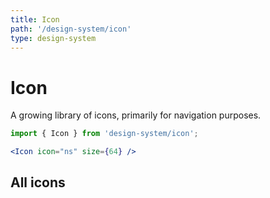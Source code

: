 ```yaml
---
title: Icon
path: '/design-system/icon'
type: design-system
---
```



# Icon

A growing library of icons, primarily for navigation purposes.

```jsx
import { Icon } from 'design-system/icon';
```

```jsx live
<Icon icon="ns" size={64} />
```

## All icons

<IconsExample />

